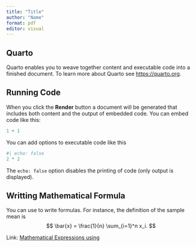 ```yaml
---
title: "Title"
author: "Name"
format: pdf
editor: visual
---
```


## Quarto

Quarto enables you to weave together content and executable code into a finished document. To learn more about Quarto see <https://quarto.org>.

## Running Code

When you click the **Render** button a document will be generated that includes both content and the output of embedded code. You can embed code like this:

```r
1 + 1
```

You can add options to executable code like this

```r
#| echo: false
2 * 2
```

The `echo: false` option disables the printing of code (only output is displayed).


## Writting Mathematical Formula

You can use \LaTeX{} to write formulas. For instance, the definition of the sample mean is 
$$
\bar{x} = \frac{1}{n} \sum_{i=1}^n x_i.
$$

Link: [Mathematical Expressions using \LaTeX{}](https://www.overleaf.com/learn/latex/Mathematical_expressions)